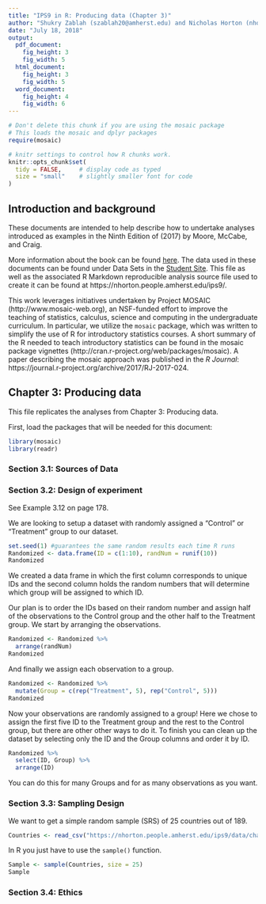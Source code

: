 ```yaml
---
title: "IPS9 in R: Producing data (Chapter 3)"
author: "Shukry Zablah (szablah20@amherst.edu) and Nicholas Horton (nhorton@amherst.edu)"
date: "July 18, 2018"
output: 
  pdf_document:
    fig_height: 3
    fig_width: 5
  html_document:
    fig_height: 3
    fig_width: 5
  word_document:
    fig_height: 4
    fig_width: 6
---
```



```r
# Don't delete this chunk if you are using the mosaic package
# This loads the mosaic and dplyr packages
require(mosaic)
```

```r
# knitr settings to control how R chunks work.
knitr::opts_chunk$set(
  tidy = FALSE,     # display code as typed
  size = "small"    # slightly smaller font for code
)
```

## Introduction and background 

These documents are intended to help describe how to undertake analyses introduced 
as examples in the Ninth Edition of \emph{Introduction to the Practice of Statistics} (2017) by Moore, McCabe, and Craig.

More information about the book can be found [here](https://macmillanlearning.com/Catalog/product/introductiontothepracticeofstatistics-ninthedition-moore).
The data used in these documents can be found under Data Sets in the [Student Site](https://www.macmillanlearning.com/catalog/studentresources/ips9e?_ga=2.29224888.526668012.1531487989-1209447309.1529940008#). This
file as well as the associated R Markdown reproducible analysis source file used to create it can be found at https://nhorton.people.amherst.edu/ips9/.

This work leverages initiatives undertaken by Project MOSAIC (http://www.mosaic-web.org), an NSF-funded effort to improve the teaching of statistics, calculus, science and computing in the undergraduate curriculum. In particular, we utilize the `mosaic` package, which was written to simplify the use of R for introductory statistics courses. A short summary of the R needed to teach introductory statistics can be found in the mosaic package vignettes (http://cran.r-project.org/web/packages/mosaic).  A paper describing the mosaic approach was published in the *R Journal*: https://journal.r-project.org/archive/2017/RJ-2017-024.
  
## Chapter 3: Producing data
This file replicates the analyses from Chapter 3: Producing data.

First, load the packages that will be needed for this document: 
```r
library(mosaic)
library(readr)
```

### Section 3.1: Sources of Data 
### Section 3.2: Design of experiment

See Example 3.12 on page 178.

We are looking to setup a dataset with randomly assigned a "Control" or "Treatment" group to our dataset.

```r
set.seed(1) #guarantees the same random results each time R runs
Randomized <- data.frame(ID = c(1:10), randNum = runif(10)) 
Randomized
```

We created a data frame in which the first column corresponds to unique IDs and the second column holds the random numbers that will determine which group will be assigned to which ID.

Our plan is to order the IDs based on their random number and assign half of the observations to the Control group and the other half to the Treatment group. We start by arranging the observations. 

```r
Randomized <- Randomized %>%
  arrange(randNum)
Randomized
```

And finally we assign each observation to a group. 

```r
Randomized <- Randomized %>% 
  mutate(Group = c(rep("Treatment", 5), rep("Control", 5))) 
Randomized
```

Now your observations are randomly assigned to a group! Here we chose to assign the first five ID to the Treatment group and the rest to the Control group, but there are other other ways to do it. To finish you can clean up the dataset by selecting only the ID and the Group columns and order it by ID.

```r
Randomized %>% 
  select(ID, Group) %>% 
  arrange(ID)
```

You can do this for many Groups and for as many observations as you want. 

### Section 3.3: Sampling Design

We want to get a simple random sample (SRS) of 25 countries out of 189.

```r
Countries <- read_csv("https://nhorton.people.amherst.edu/ips9/data/chapter03/EG03-23TTS.csv")
```

In R you just have to use the `sample()` function.

```r
Sample <- sample(Countries, size = 25)
Sample
```


### Section 3.4: Ethics
